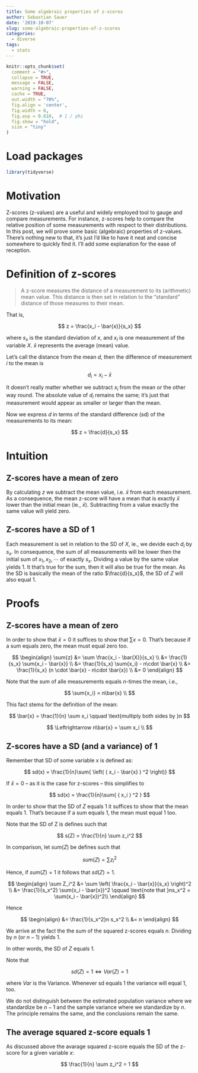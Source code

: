```yaml
---
title: Some algebraic properties of z-scores
author: Sebastian Sauer
date: '2019-10-07'
slug: some-algebraic-properties-of-z-scores
categories:
  - diverse
tags:
  - stats
---
```




```r
knitr::opts_chunk$set(
  comment = "#>",
  collapse = TRUE,
  message = FALSE,
  warning = FALSE,
  cache = TRUE,
  out.width = "70%",
  fig.align = 'center',
  fig.width = 6,
  fig.asp = 0.618,  # 1 / phi
  fig.show = "hold",
  size = "tiny"
)
```



# Load packages

```r
library(tidyverse)
```



# Motivation


Z-scores (z-values) are a useful and widely employed tool to gauge and compare measurements. For instance, z-scores help to compare the relative position of some measurements with respect to their distributions. In this post, we will prove some basic (algebraic) properties of z-values. There's nothing new to that, it's just I'd like to have it neat and concise somewhere to quickly find it. I'll add some explanation for the ease of reception.


# Definition of z-scores


>   A z-score measures the distance of a measurement to its (arithmetic) mean value. This distance is then set in relation to the "standard" distance of those measures to their mean.


That is,

$$
z = \frac{x_i - \bar{x}}{s_x}
$$


where $s_x$ is the standard deviation of $x$, and $x_i$ is one measurement of the variable $X$. $\bar{x}$ represents the average (mean) value.


Let's call the distance from the mean $d$, then the difference of measurement $i$ to the mean is

$$
d_i = x_i - \bar{x}
$$


It doesn't really matter whether we subtract $x_i$ from the mean or the other way round. The absolute value of $d_i$ remains the same; it's just that measurement would appear as smaller or larger than the mean.


Now we express $d$ in terms of the standard difference (sd) of the measurements to its mean:

$$
z = \frac{d}{s_x}
$$


# Intuition

## Z-scores have a mean of zero

By calculating $z$ we subtract the mean value, i.e. $\bar{x}$ from each measurement. As a consequence, the mean z-score will have a mean that is exactly $\bar{x}$ lower than the initial mean (ie., $\bar{x}$). Subtracting from a value exactly the same value will yield zero.


## Z-scores have a SD of 1

Each measurement is set in relation to the SD of $X$, ie., we devide each $d_i$ by $s_x$. In consequence, the sum of all measurements will be lower then the initial sum of $x_1, x_2, \cdots$ of exactly $s_x$. Dividing a value by the same value yields 1. It that's true for the sum, then it will also be true for the mean. As the SD is basically the mean of the ratio $\frac{d}{s_x}$, the SD of $Z$ will also equal 1.



# Proofs


## Z-scores have a mean of zero

In order to show that $\bar{x}=0$ it suffices to show that $\sum{x}=0$. That's because if a sum equals zero, the mean must equal zero too.


$$
\begin{align}
\sum{z} &= \sum \frac{x_i - \bar{X}}{s_x} \\
        &= \frac{1}{s_x} \sum{x_i - \bar{x}} \\
        &= \frac{1}{s_x} \sum{x_i} - n\cdot \bar{x} \\
        &= \frac{1}{s_x} (n \cdot \bar{x} - n\cdot \bar{x}) \\
        &= 0
\end{align}
$$






Note that the sum of alle measurements equals $n$-times the mean, i.e.,

$$
\sum{x_i} = n\bar{x} \\
$$


This fact stems for the definition of the mean:

$$
\bar{x} = \frac{1}{n} \sum x_i  \qquad \text{multiply both sides by }n
$$



$$
\Leftrightarrow n\bar{x} = \sum x_i \\
$$



## Z-scores have a SD (and a variance) of 1


Remember that SD of some variable $x$ is defined as:


$$
sd(x) = \frac{1}{n}\sum{ \left( ( x_i - \bar{x} ) ^2 \right)}
$$

If $\bar{x}=0$ --  as it is the case for z-scores -- this simplifies to

$$
sd(x) = \frac{1}{n}\sum{  ( x_i ) ^2 }
$$


In order to show that the SD of $Z$ equals 1 it suffices to show that the mean equals 1. That's because if a sum equals 1, the mean must equal 1 too.

Note that the SD of Z is defines such that


$$
s(Z) = \frac{1}{n} \sum z_i^2
$$

In comparison, let $sum(Z)$ be defines such that

$$
sum(Z)= \sum z_i^2
$$


Hence, if $sum(Z) = 1$ it follows that $sd(Z) = 1$.


$$
\begin{align}
\sum Z_i^2 &= \sum \left( \frac{x_i - \bar{x}}{s_x} \right)^2 \\
&= \frac{1}{s_x^2} \sum(x_i - \bar{x})^2 \qquad \text{note that }ns_x^2 = \sum(x_i - \bar{x})^2\\
\end{align}
$$



Hence

$$
\begin{align}
&= \frac{1}{s_x^2}n s_x^2 \\
&= n
\end{align}
$$


We arrive at the fact the the sum of the squared z-scores equals $n$. Dividing by $n$ (or $n-1$) yields 1.

In other words, the SD of $Z$ equals 1.

Note that 

$$
sd(Z) = 1 \Leftrightarrow Var(Z)=1
$$


where $Var$ is the Variance. Whenever sd equals 1 the variance will equal 1, too.

We do not distinguish between the estimated population variance where we standardize be $n-1$ and the sample variance where we standardize by $n$. The principle remains the same, and the conclusions remain the same.


## The average squared z-score equals 1


As discussed above the avarage squared z-score equals the SD of the z-score for a given variable $x$:


$$
\frac{1}{n} \sum z_i^2 = 1
$$


